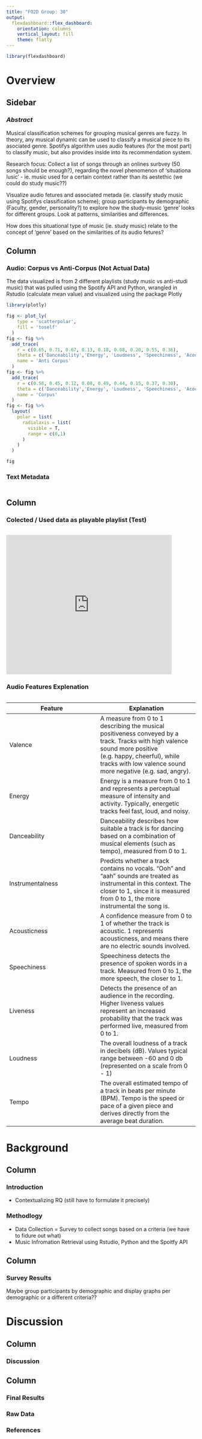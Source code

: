 ```yaml
---
title: "FO2D Group: 30"
output: 
  flexdashboard::flex_dashboard:
    orientation: columns
    vertical_layout: fill
    theme: flatly
---
```


```r
library(flexdashboard)
```

Overview
======================================================================

Sidebar {.sidebar}
-----------------------------------------------------------------------


### *Abstract*

Musical classification schemes for grouping musical genres are fuzzy. In theory, any musical dynamic can be used to classify a musical piece to its asociated genre. Spotifys algorithm uses audio features (for the most part) to classify music, but also provides inside into its recommendation system. 

Research focus: Collect a list of songs through an onlines surbvey (50 songs should be enough?), regarding the novel phenomenon of 'situationa lusic' - ie. music used for a certain context rather than its aestethic (we could do study music??)

Visualize audio fetures and associated metada (ie. classify study music using Spotifys classification scheme); group participants by demographic (Faculty, gender, personality?) to explore how the study-music 'genre' looks for different groups. Look at patterns, similarities and differences.

How does this situational type of music (ie. study music) relate to the concept of 'genre' based on the similarities of its audio fetures?


Column {.tabset}
-----------------------------------------------------------------------

### **Audio: Corpus vs Anti-Corpus (Not Actual Data)**
The data visualized is from 2 different playlists (study music vs anti-studi music) that was pulled using the Spotify API and Python, wrangled in Rstudio (calculate mean value) and visualized using the package Plotly

```r
library(plotly)

fig <- plot_ly(
    type = 'scatterpolar',
    fill = 'toself'
  ) 
fig <- fig %>%
  add_trace(
    r = c(0.65, 0.71, 0.67, 0.13, 0.18, 0.08, 0.20, 0.55, 0.36),
    theta = c('Danceability','Energy', 'Loudness', 'Speechiness', 'Acousticness', 'Instrumentalness', 'Liveness', 'Valance', 'Tempo'),
    name = 'Anti Corpus'
  ) 
fig <- fig %>%
  add_trace(
    r = c(0.58, 0.45, 0.12, 0.08, 0.49, 0.44, 0.15, 0.37, 0.30),
    theta = c('Danceability','Energy', 'Loudness', 'Speechiness', 'Acousticness', 'Instrumentalness', 'Liveness', 'Valance', 'Tempo'),
    name = 'Corpus'
  ) 
fig <- fig %>%
  layout(
    polar = list(
      radialaxis = list(
        visible = T,
        range = c(0,1)
      )
    )
  )

fig

```

### Text Metadata
```r
```

Column {data-width=350}
-----------------------------------------------------------------------

### Colected / Used data as playable playlist (Test)

```r
```
<iframe src="https://open.spotify.com/embed/playlist/5xLSS4slREH7LE2llXT4Id" width="440" height="370" frameborder="" allowtransparency="true" allow="encrypted-media"></iframe>

### Audio Features Explenation

```r
```
Feature | Explanation
------------ | -------------
Valence | A measure from 0 to 1 describing the musical positiveness conveyed by a track. Tracks with high valence sound more positive (e.g. happy, cheerful), while tracks with low valence sound more negative (e.g. sad, angry).
Energy | Energy is a measure from 0 to 1 and represents a perceptual measure of intensity and activity. Typically, energetic tracks feel fast, loud, and noisy. 
Danceability | Danceability describes how suitable a track is for dancing based on a combination of musical elements (such as tempo), measured from 0 to 1.
Instrumentalness | Predicts whether a track contains no vocals. “Ooh” and “aah” sounds are treated as instrumental in this context. The closer to 1, since it is measured from 0 to 1, the more instrumental the song is.
Acousticness | A confidence measure from 0 to 1 of whether the track is acoustic. 1 represents acousticness, and means there are no electric sounds involved.
Speechiness | Speechiness detects the presence of spoken words in a track. Measured from 0 to 1, the more speech, the closer to 1.
Liveness | Detects the presence of an audience in the recording. Higher liveness values represent an increased probability that the track was performed live, measured from 0 to 1.
Loudness | The overall loudness of a track in decibels (dB). Values typical range between -60 and 0 db (represented on a scale from 0 - 1)
Tempo | The overall estimated tempo of a track in beats per minute (BPM). Tempo is the speed or pace of a given piece and derives directly from the average beat duration.

Background {data-orientation=rows}
=====================================================================
Column
---------------------------------------------------------------------
### Introduction

- Contextualizing RQ (still have to formulate it precisely)

### Methodlogy

- Data Collection = Survey to collect songs based on a criteria (we have to fidure out what)
- Music Infromation Retrieval using Rstudio, Python and the Spoitfy API

Column
---------------------------------------------------------------------
### Survey Results

Maybe group participants by demographic and display graphs per demographic or a different criteria??


Discussion
=====================================================================

Column
---------------------------------------------------------------------
### Discussion


Column {.tabset}
---------------------------------------------------------------------
### Final Results

### Raw Data

### References